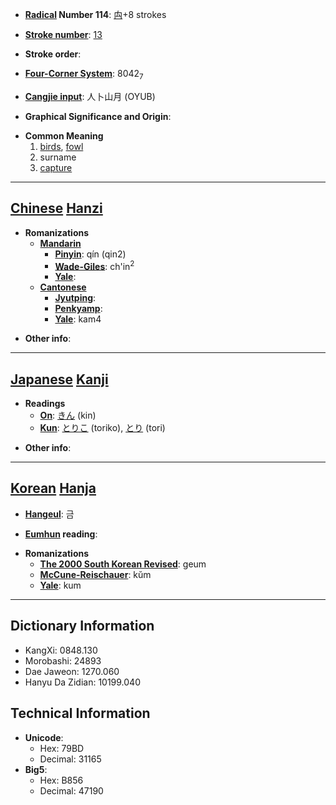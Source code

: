 * '''[[Wiktionary:Chinese radical index| Radical]] Number 114''': [[Wiktionary:Chinese radical index 禸|禸]]+8 strokes

* '''[[Wiktionary:Chinese total strokes index|Stroke number]]''': [[Wiktionary:Chinese total strokes index 13|13]]

* '''Stroke order''': 

* '''[[Wiktionary:Chinese four corner index|Four-Corner System]]''': 8042<sub>7</sub>

* '''[[Wiktionary:Chinese Cangjie index|Cangjie input]]''': 人卜山月 (OYUB)

* '''Graphical Significance and Origin''': 

* '''Common Meaning'''
*#[[birds]], [[fowl]]
*# surname
*# [[capture]]


----

== [[Chinese]] [[Hanzi]] ==

* '''Romanizations'''
** '''[[Mandarin]]'''
*** '''[[Pinyin]]''': qín (qin2)
*** '''[[Wade-Giles]]''': ch'in<sup>2</sup>
*** '''[[Yale]]''': 
** '''[[Cantonese]]'''
*** '''[[Jyutping]]''':
*** '''[[Penkyamp]]''': 
*** '''[[Yale]]''': kam4

* '''Other info''': 

----

== [[Japanese]] [[Kanji]] ==

* '''Readings'''
** '''[[On]]''': [[きん]] (kin)
** '''[[Kun]]''': [[とりこ]] (toriko), [[とり]] (tori)

* '''Other info''':  

----

== [[Korean]] [[Hanja]] ==

* '''[[Hangeul]]''': 금

* '''[[Eumhun]] reading''': 

* '''Romanizations'''
** '''[[The 2000 South Korean Revised Romanization|The 2000 South Korean Revised]]''': geum
** '''[[McCune-Reischauer]]''': kŭm
** '''[[Yale]]''': kum

----

== Dictionary Information ==

* KangXi: 0848.130
* Morobashi: 24893
* Dae Jaweon: 1270.060
* Hanyu Da Zidian: 10199.040

== Technical Information ==

* '''Unicode''':
** Hex: 79BD
** Decimal: 31165
* '''Big5''':
** Hex: B856
** Decimal: 47190